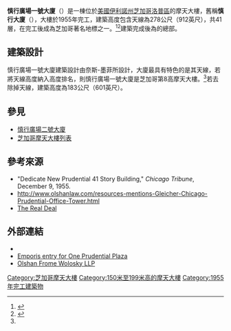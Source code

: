 {{Infobox building
|name               = 慎行廣場一號大廈<br/>One Prudential Plaza
|former_names       = Prudential Building
|image              =
|image_size         = 200px
|caption            = 慎行廣場一號大廈(圖前)<br/>與[[慎行廣場二號大廈|慎行廣場二號大廈]](圖後)
|location           = {{USA}}[[伊利諾州|伊利諾州]][[芝加哥|芝加哥]]<br/>130 E. Randolph St.
|latd               = 41.8849
|longd              = -87.6233
|iso_region         = US-IL
|coordinates_display= title
|status             = 完工
|roof               = 183公尺（601英尺）
|antenna_spire      = 278公尺（912英尺）
|floor_count        = 41層
|building_type      = 
|completion_date    = 1955年
|floor_area         = 
|developer          = 
|architect          =  Naess & Murphy、C.F. Murphy & Associates
|main_contractor    = 
|structural_engineer= 
}}

'''慎行廣場一號大廈'''（{{lang-en|One Prudential Plaza}}）是一棟位於[[美國|美國]][[伊利諾州|伊利諾州]][[芝加哥|芝加哥]][[洛普區|洛普區]]的摩天大樓，舊稱'''慎行大廈'''（{{lang|en|Prudential Building}}），大樓於1955年完工，建築高度包含天線為278公尺（912英尺），共41層，在完工後成為芝加哥著名地標之一。<ref>{{Cite web|title=One Prudential Plaza|url=http://www.emporis.com/en/wm/bu/?id=1prudentialplaza-chicago-il-usa|publisher=Emporis.com|accessdate=2007-12-21|archive-date=2008-02-29|archive-url=https://web.archive.org/web/20080229023723/http://www.emporis.com/en/wm/bu/?id=1prudentialplaza-chicago-il-usa|dead-url=no}}</ref><ref name="OPP">{{Cite web|title=One Prudential Plaza|url=http://skyscraperpage.com/cities/?buildingID=3799|publisher=SkyscraperPage.com|accessdate=2007-12-21|archive-date=2007-12-11|archive-url=https://web.archive.org/web/20071211224728/http://skyscraperpage.com/cities/?buildingID=3799|dead-url=no}}</ref>建築完成後為{{link-en|保德信金融集團|Prudential Financial}}的總部。

== 建築設計 ==
慎行廣場一號大廈建築設計由奈斯-墨菲所設計，大廈最具有特色的是其天線，若將天線高度納入高度排名，則慎行廣場一號大廈是芝加哥第8高摩天大樓。<ref name="OPP"/>若去除掉天線，建築高度為183公尺（601英尺）。

== 參見 ==
* [[慎行廣場二號大廈|慎行廣場二號大廈]]
* [[芝加哥摩天大樓列表|芝加哥摩天大樓列表]]

== 參考來源 ==
*"Dedicate New Prudential 41 Story Building," ''Chicago Tribune'', December 9, 1955.
*http://www.olshanlaw.com/resources-mentions-Gleicher-Chicago-Prudential-Office-Tower.html {{Wayback|url=http://www.olshanlaw.com/resources-mentions-Gleicher-Chicago-Prudential-Office-Tower.html |date=20150222065054 }}
*[http://therealdeal.com/blog/2012/11/12/nyc-investors-scoop-up-trophy-properties-in-chicago/ The Real Deal] {{Wayback|url=http://therealdeal.com/blog/2012/11/12/nyc-investors-scoop-up-trophy-properties-in-chicago/ |date=20150222071157 }}
{{reflist}}

== 外部連結 ==
*{{official|http://pruplaza.bentleyforbes.com}}
*[http://www.emporis.com/en/wm/bu/?id=116836 Emporis entry for One Prudential Plaza] {{Wayback|url=http://www.emporis.com/en/wm/bu/?id=116836 |date=20060428084818 }}
*[http://www.olshanlaw.com/ Olshan Frome Wolosky LLP] {{Wayback|url=http://www.olshanlaw.com/ |date=20150222065244 }}

[[Category:芝加哥摩天大樓|Category:芝加哥摩天大樓]]
[[Category:150米至199米高的摩天大樓|Category:150米至199米高的摩天大樓]]
[[Category:1955年完工建築物|Category:1955年完工建築物]]
